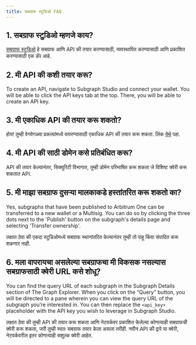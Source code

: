 ```yaml
---
title: सबग्राफ स्टुडिओ FAQ
---
```


## 1. सबग्राफ स्टुडिओ म्हणजे काय?

[सबग्राफ स्टुडिओ](https://thegraph.com/studio/) हे सबग्राफ आणि API की तयार करण्यासाठी, व्यवस्थापित करण्यासाठी आणि प्रकाशित करण्यासाठी एक डॅप आहे.

## 2. मी API की कशी तयार करू?

To create an API, navigate to Subgraph Studio and connect your wallet. You will be able to click the API keys tab at the top. There, you will be able to create an API key.

## 3. मी एकाधिक API की तयार करू शकतो?

होय! तुम्ही वेगवेगळ्या प्रकल्पांमध्ये वापरण्यासाठी एकाधिक API की तयार करू शकता. लिंक [येथे](https://thegraph.com/studio/apikeys/) पहा.

## 4. मी API की साठी डोमेन कसे प्रतिबंधित करू?

API की तयार केल्यानंतर, सिक्युरिटी विभागात, तुम्ही डोमेन परिभाषित करू शकता जे विशिष्ट क्वेरी करू शकतात API.

## 5. मी माझा सबग्राफ दुसर्‍या मालकाकडे हस्तांतरित करू शकतो का?

Yes, subgraphs that have been published to Arbitrum One can be transferred to a new wallet or a Multisig. You can do so by clicking the three dots next to the 'Publish' button on the subgraph's details page and selecting 'Transfer ownership'.

लक्षात ठेवा की एकदा स्‍टुडिओमध्‍ये सबग्राफ स्‍थानांतरित केल्‍यानंतर तुम्‍ही तो पाहू किंवा संपादित करू शकणार नाही.

## 6. मला वापरायचा असलेल्या सबग्राफचा मी विकसक नसल्यास सबग्राफसाठी क्वेरी URL कसे शोधू?

You can find the query URL of each subgraph in the Subgraph Details section of The Graph Explorer. When you click on the “Query” button, you will be directed to a pane wherein you can view the query URL of the subgraph you’re interested in. You can then replace the `<api_key>` placeholder with the API key you wish to leverage in Subgraph Studio.

लक्षात ठेवा की तुम्ही API की तयार करू शकता आणि नेटवर्कवर प्रकाशित केलेल्या कोणत्याही सबग्राफची क्वेरी करू शकता, जरी तुम्ही स्वतः सबग्राफ तयार केला असला तरीही. नवीन API की द्वारे या क्वेरी, नेटवर्कवरील इतर कोणत्याही सशुल्क क्वेरी आहेत.
